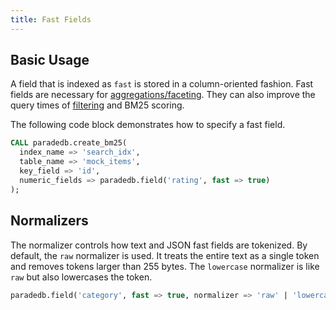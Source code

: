 ```yaml
---
title: Fast Fields
---
```


## Basic Usage

A field that is indexed as `fast` is stored in a column-oriented fashion. Fast fields are necessary for
[aggregations/faceting](/api-reference/aggregations). They can also improve the query times of [filtering](/api-reference/full-text/bm25#efficient-filtering)
and BM25 scoring.

The following code block demonstrates how to specify a fast field.

```sql
CALL paradedb.create_bm25(
  index_name => 'search_idx',
  table_name => 'mock_items',
  key_field => 'id',
  numeric_fields => paradedb.field('rating', fast => true)
);
```

## Normalizers

The normalizer controls how text and JSON fast fields are tokenized. By default, the `raw` normalizer is used. It treats the entire text as a single token and removes tokens
larger than 255 bytes. The `lowercase` normalizer is like `raw` but also lowercases the token.

```sql
paradedb.field('category', fast => true, normalizer => 'raw' | 'lowercase')
```

